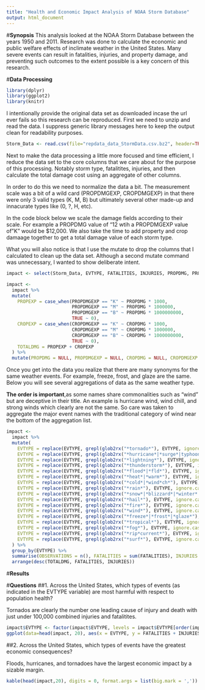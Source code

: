 ```yaml
---
title: "Health and Economic Impact Analysis of NOAA Storm Database"
output: html_document
---
```


#**Synopsis**
This analysis looked at the NOAA Storm Database between the years 1950 and 2011. Research was done to calculate the economic and public welfare effects of inclimate weather in the United States. Many severe events can result in fatalities, injuries, and property damage, and preventing such outcomes to the extent possible is a key concern of this research.

#**Data Processing**

```r

library(dplyr)
library(ggplot2)
library(knitr)

```

I intentionally provide the original data set as downloaded incase the url ever fails so this research can be reproduced.
First we need to unzip and read the data. I suppress generic library messages here to keep the output clean for readability purposes.

```r

Storm_Data <- read.csv(file="repdata_data_StormData.csv.bz2", header=TRUE, sep=",", stringsAsFactors=FALSE)

```

Next to make the data processing a little more focused and time efficient, I reduce the data set to the core columns that we care about for the purpose of this processing. Notably storm type, fatalitites, injuries, and then calculate the total damage cost using an aggregate of other columns.

In order to do this we need to normalize the data a bit. The measurement scale was a bit of a wild card (PROPDMGEXP, CROPDMGEXP) in that there were only 3 valid types (K, M, B) but ultimately several other made-up and innacurate types like (0, ?, H, etc).

In the code block below we scale the damage fields according to their scale. For example a PROPDMG value of "12 wtih a PROPDMGEXP value of "K" would be $12,000. We also take the time to add property and crop damaage together to get a total damage value of each storm type.

What you will also notice is that I use the mutate to drop the columns that I calculated to clean up the data set. Although a second mutate command was unnecessary, I wanted to show deliberate intent.

```r

impact <- select(Storm_Data, EVTYPE, FATALITIES, INJURIES, PROPDMG, PROPDMGEXP, CROPDMG, CROPDMGEXP) %>% mutate_at(c("PROPDMGEXP","CROPDMGEXP"), "toupper")

impact <- 
  impact %>% 
  mutate(
    PROPEXP = case_when(PROPDMGEXP == "K" ~ PROPDMG * 1000,
                        PROPDMGEXP == "M" ~ PROPDMG * 1000000,
                        PROPDMGEXP == "B" ~ PROPDMG * 1000000000,
                        TRUE ~ 0),
    CROPEXP = case_when(CROPDMGEXP == "K" ~ CROPDMG * 1000, 
                        CROPDMGEXP == "M" ~ CROPDMG * 1000000,
                        CROPDMGEXP == "B" ~ CROPDMG * 1000000000,
                        TRUE ~ 0),
    TOTALDMG = PROPEXP + CROPEXP
  ) %>% 
  mutate(PROPDMG = NULL, PROPDMGEXP = NULL, CROPDMG = NULL, CROPDMGEXP = NULL, PROPEXP = NULL, CROPEXP = NULL)

```

Once you get into the data you realize that there are many synonyms for the same weather events. For example, freeze, frost, and glaze are the same. Below you will see several aggregations of data as the same weather type.

**The order is important**,as some names share commonalities such as "wind" but are deceptive in their title. An example is hurricane wind, wind chill, and strong winds which clearly are not the same. So care was taken to aggregate the major event names with the traditional category of wind near the bottom of the aggregation list.


```r

impact <- 
  impact %>%
  mutate(
    EVTYPE = replace(EVTYPE, grepl(glob2rx("*tornado*"), EVTYPE, ignore.case = TRUE), "TORNADO"),
    EVTYPE = replace(EVTYPE, grepl(glob2rx("*hurricane*|*surge*|typhoon"), EVTYPE, ignore.case = TRUE), "HURRICANE"),
    EVTYPE = replace(EVTYPE, grepl(glob2rx("*lightning*"), EVTYPE, ignore.case = TRUE), "LIGHTNING"),
    EVTYPE = replace(EVTYPE, grepl(glob2rx("*thunderstorm*"), EVTYPE, ignore.case = TRUE), "THUNDERSTORM"),
    EVTYPE = replace(EVTYPE, grepl(glob2rx("*flood*|*fld*"), EVTYPE, ignore.case = TRUE), "FLOOD"),
    EVTYPE = replace(EVTYPE, grepl(glob2rx("*heat*|*warm*"), EVTYPE, ignore.case = TRUE), "HEAT"),
    EVTYPE = replace(EVTYPE, grepl(glob2rx("*cold*|*wind*ch*"), EVTYPE, ignore.case = TRUE), "COLD"),
    EVTYPE = replace(EVTYPE, grepl(glob2rx("*rain*"), EVTYPE, ignore.case = TRUE), "RAIN"),
    EVTYPE = replace(EVTYPE, grepl(glob2rx("*snow*|*blizzard*|*winter*|*ice*|*icy*"), EVTYPE, ignore.case = TRUE), "SNOW/ICE/WINTER STORM"),
    EVTYPE = replace(EVTYPE, grepl(glob2rx("*hail*"), EVTYPE, ignore.case = TRUE), "HAIL"),
    EVTYPE = replace(EVTYPE, grepl(glob2rx("*fire*"), EVTYPE, ignore.case = TRUE), "WILD FIRE"),
    EVTYPE = replace(EVTYPE, grepl(glob2rx("*wind*"), EVTYPE, ignore.case = TRUE), "WIND"),
    EVTYPE = replace(EVTYPE, grepl(glob2rx("*freeze*|*frost*|*glaze*"), EVTYPE, ignore.case = TRUE), "FROST/FREEZE"),
    EVTYPE = replace(EVTYPE, grepl(glob2rx("*tropical*"), EVTYPE, ignore.case = TRUE), "TROPICAL STORM"),
    EVTYPE = replace(EVTYPE, grepl(glob2rx("*fog*"), EVTYPE, ignore.case = TRUE), "FOG"),
    EVTYPE = replace(EVTYPE, grepl(glob2rx("*rip*current*"), EVTYPE, ignore.case = TRUE), "RIP CURRENTS"),
    EVTYPE = replace(EVTYPE, grepl(glob2rx("*surf*"), EVTYPE, ignore.case = TRUE), "SURF")
  ) %>%
  group_by(EVTYPE) %>%
  summarise(OBSERVATIONS = n(), FATALITIES = sum(FATALITIES), INJURIES = sum(INJURIES), TOTALDMG = sum(TOTALDMG)) %>%
  arrange(desc(TOTALDMG, FATALITIES, INJURIES))

```

#**Results**

#**Questions**
##1. Across the United States, which types of events (as indicated in the EVTYPE variable) are most harmful with respect to population health?

Tornados are clearly the number one leading cause of injury and death with just under 100,000 combined injuries and fatalitites.

```r

impact$EVTYPE <- factor(impact$EVTYPE, levels = impact$EVTYPE[order(impact$FATALITIES+impact$INJURIES)])
ggplot(data=head(impact, 20), aes(x = EVTYPE, y = FATALITIES + INJURIES)) + geom_bar(stat="identity", fill="deepskyblue2") + labs(title = "Fatalities and Injuries by Weather Type", caption = "Tornadoes are the biggest threat to human health", x="WEATHER TYPE") + theme(plot.title = element_text(size=18), plot.caption = element_text(size = 14)) + coord_flip()

```

##2. Across the United States, which types of events have the greatest economic consequences?

Floods, hurricanes, and tornadoes have the largest economic impact by a sizable margin.

```r

kable(head(impact,20), digits = 0, format.args = list(big.mark = ','))

```